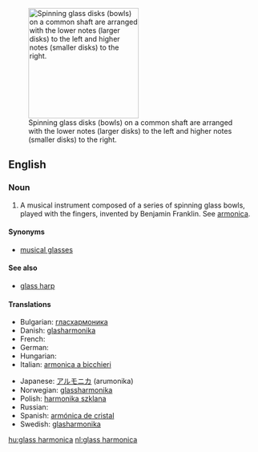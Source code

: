 [[File:ThomasBlochHandsGlassharmonica low notes on left and high notes on right.jpg|right|thumb|220px|Spinning glass disks (bowls) on a common shaft are arranged with the lower notes (larger disks) to the left and higher notes (smaller disks) to the right.]]
==English==

===Noun===
{{en-noun|head=[[glass]] [[harmonica]]}}

# {{context|musical instruments|lang=en}} A musical instrument composed of a series of spinning glass bowls, played with the fingers, invented by Benjamin Franklin. See [[armonica]].

====Synonyms====
* [[musical glasses]]

====See also====
* [[glass harp]]

====Translations====
{{trans-top|a musical instrument}}
* Bulgarian: [[гласхармоника]] {{f}}
* Danish: [[glasharmonika]]
* French: {{t|fr|glassharmonica|m}}
* German: {{t+|de|Glasharmonika|f}}
* Hungarian: {{t+|hu|üvegharmonika}}
* Italian: [[armonica a bicchieri]] {{f}}
{{trans-mid}}
* Japanese: [[アルモニカ]] (arumonika)
* Norwegian: [[glassharmonika]]
* Polish: [[harmonika szklana]] {{f}}
* Russian: {{t|ru|стеклянная гармоника|f|tr=stekljánnaja garmónika}}
* Spanish: [[armónica de cristal]] {{f}}
* Swedish: [[glasharmonika]] {{c}}
{{trans-bottom}}

[[hu:glass harmonica]]
[[nl:glass harmonica]]